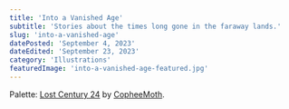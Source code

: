 ```yaml
---
title: 'Into a Vanished Age'
subtitle: 'Stories about the times long gone in the faraway lands.'
slug: 'into-a-vanished-age'
datePosted: 'September 4, 2023'
dateEdited: 'September 23, 2023'
category: 'Illustrations'
featuredImage: 'into-a-vanished-age-featured.jpg'
---
```


Palette: [Lost Century 24](https://lospec.com/palette-list/lost-century-24) by
[CopheeMoth](https://copheemoth.carrd.co/).

<ImageSingle
  src="into-a-vanished-age/into-a-vanished-age-5.jpg"
  alt="The Crane Scout"
  description="The Crane Scout"
  type="wide"
/>

<ImageSingle
  src="into-a-vanished-age/into-a-vanished-age-4.jpg"
  alt="Otter Pilgrims"
  description="Otter Pilgrims"
  type="half-left"
/>

<ImageSingle
  src="into-a-vanished-age/into-a-vanished-age-3.jpg"
  alt="The Jackalope King"
  description="The Jackalope King"
  type="half-right"
/>

<ImageSingle
  src="into-a-vanished-age/into-a-vanished-age-2.jpg"
  alt="Krog of the Boreal Marshlands"
  description="Krog of the Boreal Marshlands"
  type="half-left"
/>

<ImageSingle
  src="into-a-vanished-age/into-a-vanished-age-1.jpg"
  alt="The Procession"
  description="The Procession"
  type="half-right"
/>
